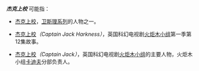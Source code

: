 '''''杰克上校''''' 可能指：

* [[傑克上校_(衛斯理系列)|杰克上校]]，[[卫斯理系列|卫斯理系列]]的人物之一。

* [[杰克上校_(电视剧)|杰克上校]]''（Captain Jack Harkness）''，英国科幻电视剧[[火炬木小组|火炬木小组]]第一季第12集故事。

* [[杰克上校_(火炬木小组人物|杰克上校]]''（Captain Jack）''，英国科幻电视剧[[火炬木小组|火炬木小组]]的主要人物，火炬木小组[[卡迪夫|卡迪夫]]分部负责人。

{{disambig|Cat=四字作品消歧義}}